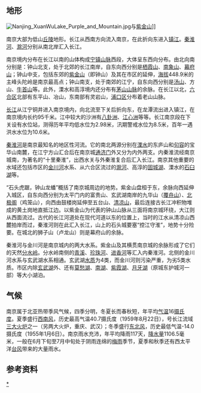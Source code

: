{{Lead missing|time=2019-01-31T06:59:40+00:00}}
==地形==
[[File:Nanjing_XuanWuLake_Purple_and_Mountain.jpg|thumb]]与[[紫金山|紫金山]]]]

南京大部为低山[[丘陵|丘陵]]地形。长江从西南方向流入南京，在此折向东进入[[镇江市|镇江]]。[[秦淮河|秦淮河]]、[[滁河|滁河]]分别从南北岸汇入长江。

南京境内分布在长江以南的山体构成[[宁镇山脉|宁镇山脉]]西段，大体呈东西向分布。由北向南分别是：钟山北支，处于北郊的长江南岸，自东向西分别是[[栖霞山|栖霞山]]、[[南象山|南象山]]、[[幕府山|幕府山]]；钟山中支，包括东郊的[[紫金山|紫金山]]（即钟山）及其在市区的延伸，[[海拔|海拔]]448.9米的主峰头陀岭是南京最高点；钟山南支，处于南郊的江宁，自东向西分别是[[汤山|汤山]]、方山、[[牛首山|牛首山]]等。此外，溧水和高淳境内还分布有[[茅山山脉|茅山山脉]]的余脉。在长江以北，[[六合区|六合区]]北部有东平山、冶山，东南部有灵岩山，[[浦口区|浦口区]]分布着老山山脉。

[[长江|长江]]从江宁铜井进入南京境内，向北流至下关后折向东，在龙潭流出进入镇江，在南京境内长约95千米。江中较大的沙洲有[[八卦洲|八卦洲]]、[[江心洲|江心洲]]等等。长江南京段在下关设有水位站，测得历年平均低水位为2.98米，汛期警戒水位为8.5米，百年一遇洪水水位为10.6米。

{{climate chart|[[南京|南京]]
|   -1.2 |    7.0 |  39
|     .6 |    9.0 |  49
|    4.8 |   13.8 |  76
|   10.7 |   20.4 |  86
|   16.0 |   25.6 |  96
|   20.7 |   29.1 | 169
|   24.8 |   32.2 | 192
|   24.3 |   32.0 | 129
|   19.4 |   27.5 |  82
|   13.0 |   22.3 |  54
|    6.5 |   16.1 |  52
|     .7 |    9.8 |  29
|float=right
|clear=both
|source=中国气象局（1951.1-2008.9）<ref group="参">中国地面国际交换站气候资料月值数据集, [http://cdc.cma.gov.cn/ 中国气象科学数据共享服务网] {{webarchive|url=https://web.archive.org/web/20090227174623/http://cdc.cma.gov.cn/ |date=2009-02-27 }}</ref>
}}
[[秦淮河|秦淮河]]是南京最知名的地区性河流。它的南北两源分别在[[溧水县|溧水]]的东庐山和[[句容市|句容]]的宝华山南麓，在江宁方山汇合后在南京城[[通济门|通济门]]外又分为内外两支。内秦淮流经南京城南，为著名的“十里秦淮”，出西水关与外秦淮复合后汇入长江。南京其他重要的水域还包括市区的[[金川河_(南京)|金川河]]水系、从六合区流过的[[滁河|滁河]]、高淳的[[固城湖|固城湖]]、溧水的[[石臼湖|石臼湖]]等。

“石头虎踞，钟山龙蟠”概括了南京城周边的地势。紫金山盘桓于东，余脉向西延伸入城区，自东向西分别为太平门内的富贵山、玄武湖南岸的九华山（[[覆舟山|覆舟山]]）、[[北极阁|北极阁]]（鸡笼山），向西由鼓楼岗延伸至五台山、[[清凉山_(南京)|清凉山]]，最后连接古长江冲积物堆成的黄土岗地直抵江边。以紫金山为代表的钟山山脉从三面将南京城环绕，大江则从西面流过。古代的长江河道处在现代河道以东的位置上，当时的江水从清凉山西麓拍岸而过，秦淮河则在此汇入长江，山上的石头城要塞“控江守淮”，地势十分险要。在城北的狮子山（卢龙山）则是幕府山的余脉。

秦淮河与金川河是南京城内的两大水系。紫金山及其横贯南京城的余脉形成了它们的天然[[分水岭|分水岭]]。分水岭南侧的[[青溪|青溪]]、[[珍珠河|珍珠河]]、[[进香河|进香河]]等汇入内秦淮河。北侧的金川河水系与玄武湖水系相通。玄武湖[[水质|水质]]为4类，而金川河则污染严重，为劣5类水质。市区内除[[玄武湖|玄武湖]]外、还有[[莫愁湖|莫愁湖]]、[[南湖_(南京)|南湖]]、[[紫霞湖|紫霞湖]]、[[月牙湖_(南京)|月牙湖]]（原城东护城河一部）等大小湖泊。

== 气候 ==
南京属于北亚热带季风气候，四季分明，冬夏长而春秋短，年平均[[气温|气温]]16[[摄氏度|摄氏度]]。夏季盛行[[西南风|西南风]]，历史最高气温40.7摄氏度（1959年8月22日），号长江流域[[火炉城市|三大火炉]]之一（另两大火炉，重庆、武汉）；冬季盛行[[东北风|东北风]]，历史最低气温-14.0摄氏度（1955年1月6日）。南京雨水充沛，年平均降雨117天，[[降水量|降水量]]1106.5毫米，一般在6月下旬至7月中旬处于阴雨连绵的[[梅雨|梅雨]]季节，夏季和秋季还有西太平洋[[颱風|台风]]带来的大量雨水。

{{南京气候表}}

==参考资料==
<references group="参" />

[[category:南京地理|*]]